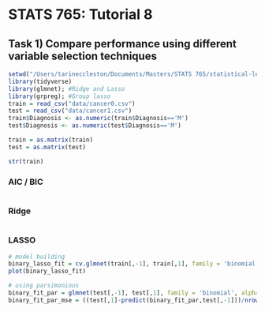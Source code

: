 # STATS 765: Tutorial 8

## Task 1) Compare performance using different variable selection techniques 

```r
setwd("/Users/tarineccleston/Documents/Masters/STATS 765/statistical-learning-for-DS/regularisation/")
library(tidyverse)
library(glmnet); #Ridge and Lasso  
library(grpreg); #Group lasso
train = read_csv("data/cancer0.csv")
test = read_csv("data/cancer1.csv")
train$Diagnosis <- as.numeric(train$Diagnosis=='M')
test$Diagnosis <- as.numeric(test$Diagnosis=='M')

train = as.matrix(train)
test = as.matrix(test)

str(train)
```


### AIC / BIC
```r

```


### 

### Ridge
```r

```

### LASSO
```r
# model building
binary_lasso_fit = cv.glmnet(train[,-1], train[,1], family = 'binomial', alpha = 1, standardize = TRUE)
plot(binary_lasso_fit)
```

```r
# using parsimonious
binary_fit_par = glmnet(test[,-1], test[,1], family = 'binomial', alpha = 1, lambda = binary_lasso_fit$lambda.1se,  standardize = TRUE)
binary_fit_par_mse = ((test[,1]-predict(binary_fit_par,test[,-1]))/nrow(test)
```

